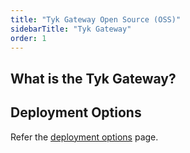 ```yaml
---
title: "Tyk Gateway Open Source (OSS)"
sidebarTitle: "Tyk Gateway"
order: 1
---
```



## What is the Tyk Gateway?

<TykGatewayFeaturesInclude/>

## Deployment Options

Refer the [deployment options](/mintdocs/apim) page.